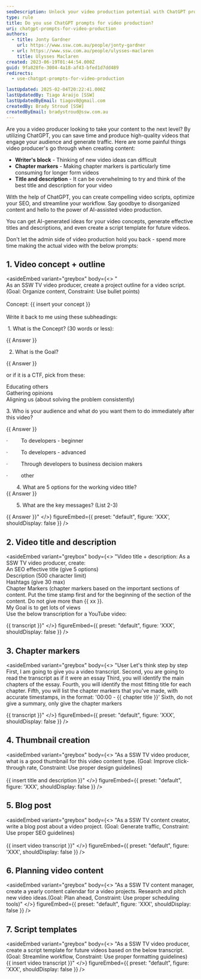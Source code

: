 ```yaml
---
seoDescription: Unlock your video production potential with ChatGPT prompts! Generate scripts, optimize SEO, and streamline workflows effortlessly.
type: rule
title: Do you use ChatGPT prompts for video production?
uri: chatgpt-prompts-for-video-production
authors:
  - title: Jonty Gardner
    url: https://www.ssw.com.au/people/jonty-gardner
  - url: https://www.ssw.com.au/people/ulysses-maclaren
    title: Ulysses Maclaren
created: 2023-06-19T01:44:54.000Z
guid: 9fa828fe-3004-4a18-af43-bfed1d7dd489
redirects:
  - use-chatgpt-prompts-for-video-production

lastUpdated: 2025-02-04T20:22:41.000Z
lastUpdatedBy: Tiago Araújo [SSW]
lastUpdatedByEmail: tiagov8@gmail.com
createdBy: Brady Stroud [SSW]
createdByEmail: bradystroud@ssw.com.au
---
```


Are you a video producer looking to take your content to the next level? By utilizing ChatGPT, you can save time and produce high-quality videos that engage your audience and generate traffic.
Here are some painful things video producer's go through when creating content:

* **Writer's block** - Thinking of new video ideas can difficult
* **Chapter markers** - Making chapter markers is particularly time consuming for longer form videos
* **Title and description** - It can be overwhelming to try and think of the best title and description for your video

With the help of ChatGPT, you can create compelling video scripts, optimize your SEO, and streamline your workflow. Say goodbye to disorganized content and hello to the power of AI-assisted video production.

You can get AI-generated ideas for your video concepts, generate effective titles and descriptions, and even create a script template for future videos.

Don't let the admin side of video production hold you back - spend more time making the actual video with the below prompts:

## 1. Video concept + outline

<asideEmbed
  variant="greybox"
  body={<>
       "\
   As an SSW TV video producer, create a project outline for a video script. (Goal: Organize content, Constraint: Use bullet points)\
   \
   Concept: {{ insert your concept }} \
   \
   Write it back to me using these subheadings:

    1. What is the Concept? (30 words or less):

   {{ Answer }}

   2. What is the Goal?

   {{ Answer }}

   or if it is a CTF, pick from these:

   Educating others \
   Gathering opinions \
   Aligning us (about solving the problem consistently)

   3. Who is your audience and what do you want them to do immediately after this video?

   {{ Answer }}

   ·         To developers - beginner

   ·         To developers - advanced

   ·         Through developers to business decision makers

   ·         other

          4. What are 5 options for the working video title?  \
   {{ Answer }}

          5. What are the key messages? (List 2-3)

   {{ Answer }}"
  </>}
  figureEmbed={{
    preset: "default",
    figure: 'XXX',
    shouldDisplay: false
  }}
/>

## 2. Video title and description

<asideEmbed
  variant="greybox"
  body={<>
       "Video title + description: As a SSW TV video producer, create:\
   An SEO effective title (give 5 options)\
   Description (500 character limit)\
   Hashtags (give 30 max)\
   Chapter Markers (chapter markers based on the important sections of content. Put the time stamp first and for the beginning of the section of the content. Do not give more than {{ xx }}.\
   My Goal is to get lots of views\
   Use the below transcription for a YouTube video:

   {{ transcript }}"
  </>}
  figureEmbed={{
    preset: "default",
    figure: 'XXX',
    shouldDisplay: false
  }}
/>

## 3. Chapter markers

<asideEmbed
  variant="greybox"
  body={<>
    "User
Let's think step by step
First, I am going to give you a video transcript.
Second, you are going to read the transcript as if it were an essay
Third, you will identify the main chapters of the essay.
Fourth, you will identify the most fitting title for each chapter.
Fifth, you will list the chapter markers that you've made, with accurate timestamps, in the format: '00:00 - {{ chapter title }}'
Sixth, do not give a summary, only give the chapter markers

{{ transcript }}"
  </>}
  figureEmbed={{
    preset: "default",
    figure: 'XXX',
    shouldDisplay: false
  }}
/>

## 4. Thumbnail creation

<asideEmbed
  variant="greybox"
  body={<>
       "As a SSW TV video producer, what is a good thumbnail for this video content type. (Goal: Improve click-through rate, Constraint: Use proper design guidelines)\
   \
   {{ insert title and description }}"
  </>}
  figureEmbed={{
    preset: "default",
    figure: 'XXX',
    shouldDisplay: false
  }}
/>

## 5. Blog post

<asideEmbed
  variant="greybox"
  body={<>
       "As a SSW TV content creator, write a blog post about a video project. (Goal: Generate traffic, Constraint: Use proper SEO guidelines)\
   \
   {{ insert video transcript }}"
  </>}
  figureEmbed={{
    preset: "default",
    figure: 'XXX',
    shouldDisplay: false
  }}
/>

## 6. Planning video content

<asideEmbed
  variant="greybox"
  body={<>
       "As a SSW TV content manager, create a yearly content calendar for a video projects. Research and pitch new video ideas.(Goal: Plan ahead, Constraint: Use proper scheduling tools)"
  </>}
  figureEmbed={{
    preset: "default",
    figure: 'XXX',
    shouldDisplay: false
  }}
/>

## 7. Script templates

<asideEmbed
  variant="greybox"
  body={<>
       "As a SSW TV video producer, create a script template for future videos based on the below transcript. (Goal: Streamline workflow, Constraint: Use proper formatting guidelines)
   \
   {{ insert video transcript }}"
  </>}
  figureEmbed={{
    preset: "default",
    figure: 'XXX',
    shouldDisplay: false
  }}
/>
